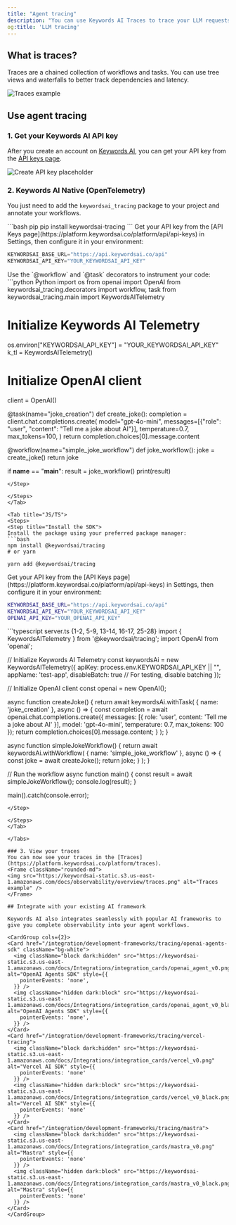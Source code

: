 ```yaml
---
title: "Agent tracing"
description: "You can use Keywords AI Traces to trace your LLM requests and responses."
og:title: 'LLM tracing'
---
```


## What is traces?
Traces are a chained collection of workflows and tasks. You can use tree views and waterfalls to better track dependencies and latency.

<Frame className="rounded-md">
<img src="https://keywordsai-static.s3.us-east-1.amazonaws.com/docs/observability/overview/traces.png" alt="Traces example" />
</Frame>

## Use agent tracing
### 1. Get your Keywords AI API key

After you create an account on [Keywords AI](https://platform.keywordsai.co), you can get your API key from the [API keys page](https://platform.keywordsai.co/platform/api/api-keys).

<Frame className="rounded-md">
<img src="https://keywordsai-static.s3.us-east-1.amazonaws.com/docs/get-started/api-keys.png" alt="Create API key placeholder" />
</Frame>

### 2. Keywords AI Native (OpenTelemetry)
You just need to add the `keywordsai_tracing` package to your project and annotate your workflows.
 

<Tabs>
<Tab title="Python">

<Steps>
<Step title="Install the SDK">
```bash pip
pip install keywordsai-tracing
```
</Step>

<Step title="Set up Environment Variables">
Get your API key from the [API Keys page](https://platform.keywordsai.co/platform/api/api-keys) in Settings, then configure it in your environment:

```python .env
KEYWORDSAI_BASE_URL="https://api.keywordsai.co/api"
KEYWORDSAI_API_KEY="YOUR_KEYWORDSAI_API_KEY"
```
</Step>

<Step title="A full example with LLM calls">
Use the `@workflow` and `@task` decorators to instrument your code:
```python Python
import os
from openai import OpenAI
from keywordsai_tracing.decorators import workflow, task
from keywordsai_tracing.main import KeywordsAITelemetry

# Initialize Keywords AI Telemetry
os.environ["KEYWORDSAI_API_KEY"] = "YOUR_KEYWORDSAI_API_KEY"
k_tl = KeywordsAITelemetry()

# Initialize OpenAI client
client = OpenAI()

@task(name="joke_creation")
def create_joke():
    completion = client.chat.completions.create(
        model="gpt-4o-mini",
        messages=[{"role": "user", "content": "Tell me a joke about AI"}],
        temperature=0.7,
        max_tokens=100,
    )
    return completion.choices[0].message.content

@workflow(name="simple_joke_workflow")
def joke_workflow():
    joke = create_joke()
    return joke

if __name__ == "__main__":
    result = joke_workflow()
    print(result)
```
</Step>

</Steps>
</Tab>

<Tab title="JS/TS">
<Steps>
<Step title="Install the SDK">
Install the package using your preferred package manager:
```bash 
npm install @keywordsai/tracing
# or yarn

yarn add @keywordsai/tracing
```
</Step>
<Step title="Set up Environment Variables">
Get your API key from the [API Keys page](https://platform.keywordsai.co/platform/api/api-keys) in Settings, then configure it in your environment:

```bash .env
KEYWORDSAI_BASE_URL="https://api.keywordsai.co/api"
KEYWORDSAI_API_KEY="YOUR_KEYWORDSAI_API_KEY"
OPENAI_API_KEY="YOUR_OPENAI_API_KEY"
```
</Step>
<Step title="Create a simple workflow">
```typescript server.ts {1-2, 5-9, 13-14, 16-17, 25-28}
import { KeywordsAITelemetry } from '@keywordsai/tracing';
import OpenAI from 'openai';

// Initialize Keywords AI Telemetry
const keywordsAi = new KeywordsAITelemetry({
    apiKey: process.env.KEYWORDSAI_API_KEY || "",
    appName: 'test-app',
    disableBatch: true  // For testing, disable batching
});

// Initialize OpenAI client
const openai = new OpenAI();

async function createJoke() {
    return await keywordsAi.withTask(
        { name: 'joke_creation' },
        async () => {
            const completion = await openai.chat.completions.create({
                messages: [{ role: 'user', content: 'Tell me a joke about AI' }],
                model: 'gpt-4o-mini',
                temperature: 0.7,
                max_tokens: 100
            });
            return completion.choices[0].message.content;
        }
    );
}

async function simpleJokeWorkflow() {
    return await keywordsAi.withWorkflow(
        { name: 'simple_joke_workflow' },
        async () => {
            const joke = await createJoke();
            return joke;
        }
    );
}

// Run the workflow
async function main() {
    const result = await simpleJokeWorkflow();
    console.log(result);
}

main().catch(console.error);
```
</Step>

</Steps>
</Tab>

</Tabs>

### 3. View your traces
You can now see your traces in the [Traces](https://platform.keywordsai.co/platform/traces).
<Frame className="rounded-md">
<img src="https://keywordsai-static.s3.us-east-1.amazonaws.com/docs/observability/overview/traces.png" alt="Traces example" />
</Frame>

## Integrate with your existing AI framework

Keywords AI also integrates seamlessly with popular AI frameworks to give you complete observability into your agent workflows.

<CardGroup cols={2}>
<Card href="/integration/development-frameworks/tracing/openai-agents-sdk" className="bg-white">
  <img className="block dark:hidden" src="https://keywordsai-static.s3.us-east-1.amazonaws.com/docs/Integrations/integration_cards/openai_agent_v0.png" alt="OpenAI Agents SDK" style={{
    pointerEvents: 'none',
  }} />
  <img className="hidden dark:block" src="https://keywordsai-static.s3.us-east-1.amazonaws.com/docs/Integrations/integration_cards/openai_agent_v0_black.png" alt="OpenAI Agents SDK" style={{
    pointerEvents: 'none',
  }} />
</Card>
<Card href="/integration/development-frameworks/tracing/vercel-tracing">
  <img className="block dark:hidden" src="https://keywordsai-static.s3.us-east-1.amazonaws.com/docs/Integrations/integration_cards/vercel_v0.png" alt="Vercel AI SDK" style={{
    pointerEvents: 'none'
  }} />
  <img className="hidden dark:block" src="https://keywordsai-static.s3.us-east-1.amazonaws.com/docs/Integrations/integration_cards/vercel_v0_black.png" alt="Vercel AI SDK" style={{
    pointerEvents: 'none'
  }} />
</Card>
<Card href="/integration/development-frameworks/tracing/mastra">
  <img className="block dark:hidden" src="https://keywordsai-static.s3.us-east-1.amazonaws.com/docs/Integrations/integration_cards/mastra_v0.png" alt="Mastra" style={{
    pointerEvents: 'none'
  }} />
  <img className="hidden dark:block" src="https://keywordsai-static.s3.us-east-1.amazonaws.com/docs/Integrations/integration_cards/mastra_v0_black.png" alt="Mastra" style={{
    pointerEvents: 'none'
  }} />
</Card>
</CardGroup>
